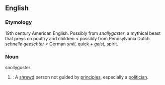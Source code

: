 ==English==

===Etymology===
19th century American English. Possibly from ''snallygaster'', a mythical beast that preys on poultry and children < possibly from Pennsylvania Dutch ''schnelle geeschter'' < German ''sn&#275;l'', quick + ''geist'', spirit.

===Noun===
;snollygoster
#{{cattag|Slang}}: A [[shrewd]] person not guided by [[principle]]s, especially a [[politician]].